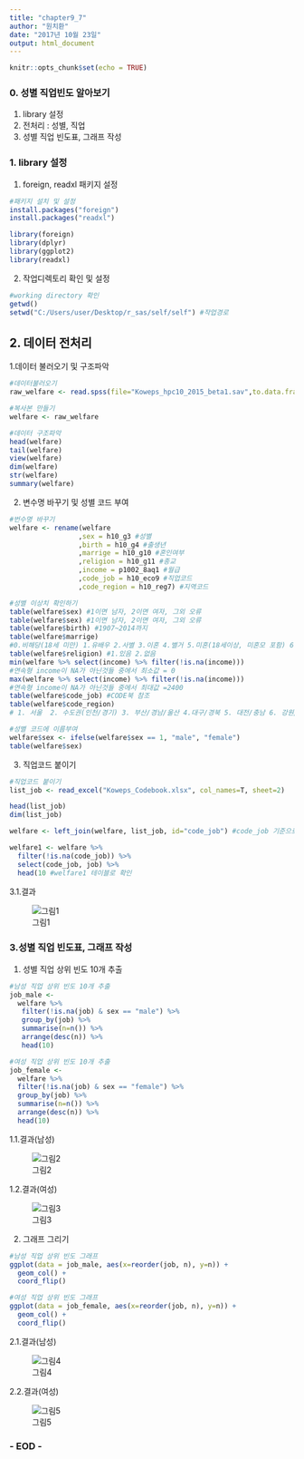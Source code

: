 ```yaml
---
title: "chapter9_7"
author: "원치환"
date: "2017년 10월 23일"
output: html_document
---
```


```r
knitr::opts_chunk$set(echo = TRUE)
```

### 0. 성별 직업빈도 알아보기

1. library 설정 
2. 전처리 : 성별, 직업
3. 성별 직업 빈도표, 그래프 작성

### 1. library 설정

1. foreign, readxl 패키지 설정

```r
#패키지 설치 및 설정
install.packages("foreign")
install.packages("readxl")

library(foreign)
library(dplyr)
library(ggplot2)
library(readxl)
```

2. 작업디렉토리 확인 및 설정
```r
#working directory 확인
getwd()
setwd("C:/Users/user/Desktop/r_sas/self/self") #작업경로
```

## 2. 데이터 전처리
1.데이터 불러오기 및 구조파악 
```r
#데이터불러오기
raw_welfare <- read.spss(file="Koweps_hpc10_2015_beta1.sav",to.data.frame=T)

#복사본 만들기
welfare <- raw_welfare

#데이터 구조파악
head(welfare)
tail(welfare)
view(welfare)
dim(welfare)
str(welfare)
summary(welfare)
``` 

2. 변수명 바꾸기 및 성별 코드 부여
```r
#번수명 바꾸기
welfare <- rename(welfare
                 ,sex = h10_g3 #성별
                 ,birth = h10_g4 #출생년
                 ,marrige = h10_g10 #혼인여부
                 ,religion = h10_g11 #종교
                 ,income = p1002_8aq1 #월급
                 ,code_job = h10_eco9 #직업코드
                 ,code_region = h10_reg7) #지역코드

#성별 이상치 확인하기
table(welfare$sex) #1이면 남자, 2이면 여자, 그외 오류
table(welfare$sex) #1이면 남자, 2이면 여자, 그외 오류
table(welfare$birth) #1907~2014까지
table(welfare$marrige) 
#0.비해당(18세 미만) 1.유배우 2.사별 3.이혼 4.별거 5.미혼(18세이상, 미혼모 포함) 6.기타(사망 등)
table(welfare$religion) #1.있음 2.없음
min(welfare %>% select(income) %>% filter(!is.na(income))) 
#연속형 income이 NA가 아닌것들 중에서 최소값 = 0
max(welfare %>% select(income) %>% filter(!is.na(income))) 
#연속형 income이 NA가 아닌것들 중에서 최대값 =2400
table(welfare$code_job) #CODE북 참조
table(welfare$code_region) 
# 1. 서울  2. 수도권(인천/경기) 3. 부산/경남/울산 4.대구/경북 5. 대전/충남 6. 강원/충북 7.광주/전남/전북/제주도

#성별 코드에 이름부여
welfare$sex <- ifelse(welfare$sex == 1, "male", "female")
table(welfare$sex)
```

3. 직업코드 붙이기
```r
#직업코드 붙이기
list_job <- read_excel("Koweps_Codebook.xlsx", col_names=T, sheet=2)

head(list_job)
dim(list_job)

welfare <- left_join(welfare, list_job, id="code_job") #code_job 기준으로 left join

welfare1 <- welfare %>% 
  filter(!is.na(code_job)) %>% 
  select(code_job, job) %>% 
  head(10 #welfare1 테이블로 확인 
```

3.1.결과

![그림1](pic_chap9_7_1.PNG)

### 3.성별 직업 빈도표, 그래프 작성
1. 성별 직업 상위 빈도 10개 추출

```r
#남성 직업 상위 빈도 10개 추출
job_male <- 
  welfare %>%
   filter(!is.na(job) & sex == "male") %>% 
   group_by(job) %>% 
   summarise(n=n()) %>% 
   arrange(desc(n)) %>% 
   head(10)

#여성 직업 상위 빈도 10개 추출
job_female <- 
  welfare %>%
  filter(!is.na(job) & sex == "female") %>% 
  group_by(job) %>% 
  summarise(n=n()) %>% 
  arrange(desc(n)) %>% 
  head(10)
```

1.1.결과(남성)

![그림2](pic_chap9_7_2.PNG)

1.2.결과(여성)

![그림3](pic_chap9_7_3.PNG)

2. 그래프 그리기
```r
#남성 직업 상위 빈도 그래프
ggplot(data = job_male, aes(x=reorder(job, n), y=n)) +
  geom_col() +
  coord_flip()

#여성 직업 상위 빈도 그래프
ggplot(data = job_female, aes(x=reorder(job, n), y=n)) +
  geom_col() +
  coord_flip()
```

2.1.결과(남성)

![그림4](pic_chap9_7_4.PNG)

2.2.결과(여성)

![그림5](pic_chap9_7_5.PNG)

### - EOD -
